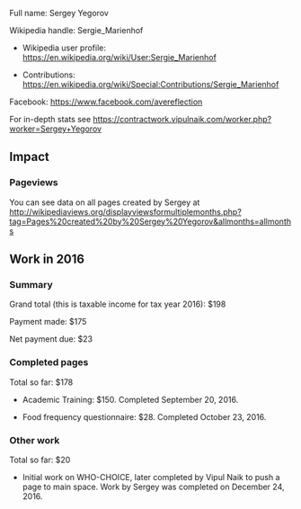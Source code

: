 Full name: Sergey Yegorov

Wikipedia handle: Sergie_Marienhof

* Wikipedia user profile: https://en.wikipedia.org/wiki/User:Sergie_Marienhof

* Contributions: https://en.wikipedia.org/wiki/Special:Contributions/Sergie_Marienhof

Facebook: https://www.facebook.com/avereflection

For in-depth stats see https://contractwork.vipulnaik.com/worker.php?worker=Sergey+Yegorov

== Impact ==

=== Pageviews ===

You can see data on all pages created by Sergey at http://wikipediaviews.org/displayviewsformultiplemonths.php?tag=Pages%20created%20by%20Sergey%20Yegorov&allmonths=allmonths

== Work in 2016 ==

=== Summary ===

Grand total (this is taxable income for tax year 2016): $198

Payment made: $175

Net payment due: $23

=== Completed pages ===

Total so far: $178

* Academic Training: $150. Completed September 20, 2016.

* Food frequency questionnaire: $28. Completed October 23, 2016.

=== Other work ===

Total so far: $20

* Initial work on WHO-CHOICE, later completed by Vipul Naik to push a page to main space. Work by Sergey was completed on December 24, 2016.
